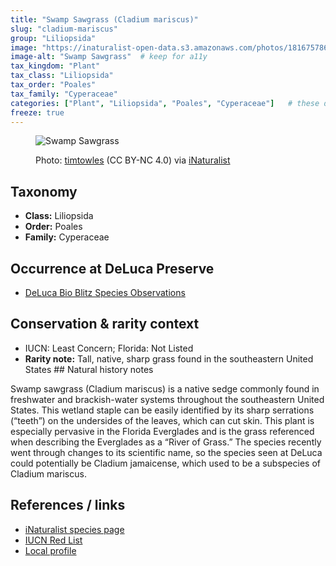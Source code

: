 ---
title: "Swamp Sawgrass (Cladium mariscus)"
slug: "cladium-mariscus"
group: "Liliopsida"
image: "https://inaturalist-open-data.s3.amazonaws.com/photos/181675786/medium.jpeg"        # keep for thumbnails
image-alt: "Swamp Sawgrass"  # keep for a11y
tax_kingdom: "Plant"
tax_class: "Liliopsida"
tax_order: "Poales"
tax_family: "Cyperaceae"
categories: ["Plant", "Liliopsida", "Poales", "Cyperaceae"]   # these drive the chips + filtering
freeze: true
---

<figure class="species-figure">

<img src="https://inaturalist-open-data.s3.amazonaws.com/photos/181675786/medium.jpeg" alt="Swamp Sawgrass" class="species-photo"/>

<figcaption class="photo-credit">

Photo: <a href="https://www.inaturalist.org/people/tim_towles">timtowles</a> (CC BY-NC 4.0) via <a href="https://www.inaturalist.org/observations/107960766">iNaturalist</a>

</figcaption>

</figure>

## Taxonomy

-   **Class:** Liliopsida
-   **Order:** Poales
-   **Family:** Cyperaceae

## Occurrence at DeLuca Preserve

-   [DeLuca Bio Blitz Species Observations](https://www.inaturalist.org/observations?project_id=191727&subview=table&taxon_id=160659)

## Conservation & rarity context

-   IUCN: Least Concern; Florida: Not Listed
-   **Rarity note:** Tall, native, sharp grass found in the southeastern United States
## Natural history notes

Swamp sawgrass (Cladium mariscus) is a native sedge commonly found in freshwater and brackish-water systems throughout the southeastern United States. This wetland staple can be easily identified by its sharp serrations (“teeth”) on the undersides of the leaves, which can cut skin. This plant is especially pervasive in the Florida Everglades and is the grass referenced when describing the Everglades as a “River of Grass.” The species recently went through changes to its scientific name, so the species seen at DeLuca could potentially be Cladium jamaicense, which used to be a subspecies of Cladium mariscus. 

## References / links

-   [iNaturalist species page](https://www.inaturalist.org/taxa/160659-Cladium-mariscus)
-   [IUCN Red List](https://www.iucnredlist.org/species/164157/65910896)
-   [Local profile](https://www.wildflower.org/plants/result.php?id_plant=CLMAJ)
